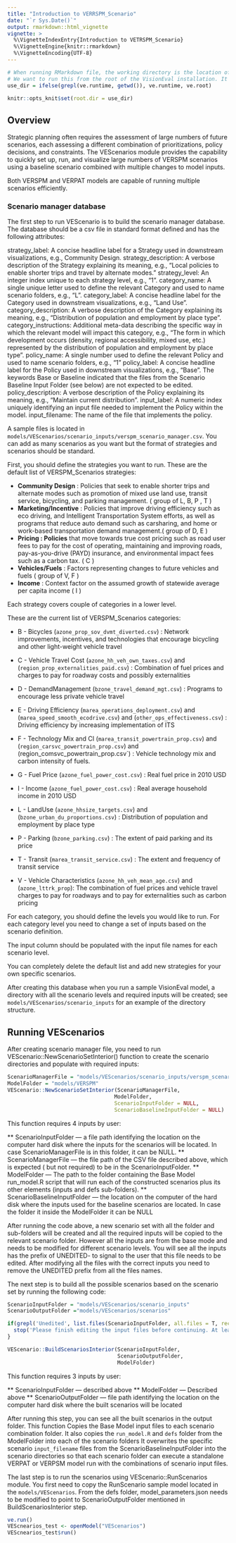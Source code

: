 ```yaml
---
title: "Introduction to VERRSPM_Scenario"
date: "`r Sys.Date()`"
output: rmarkdown::html_vignette
vignette: >
  %\VignetteIndexEntry{Introduction to VETRSPM_Scenario}
  %\VignetteEngine{knitr::rmarkdown}
  %\VignetteEncoding{UTF-8}
---
```



```r
# When running RMarkdown file, the working directory is the location of the file itself.
# We want to run this from the root of the VisionEval installation. It may be 've.runtime' when testing a developer-built version, or ve.root # when using an end user installed version.
use_dir = ifelse(grepl(ve.runtime, getwd()), ve.runtime, ve.root)

knitr::opts_knit$set(root.dir = use_dir)
```

## Overview

Strategic planning often requires the assessment of large numbers of future scenarios, each assessing a different combination of prioritizations, policy decisions, and constraints. The VEScenarios module provides the capability to quickly set up, run, and visualize large numbers of VERSPM scenarios using a baseline scenario combined with multiple changes to model inputs. 

Both VERSPM and VERPAT models are capable of running multiple scenarios efficiently.


### Scenario manager database
The first step to run VEScenario is to build the scenario manager database. 
The database should be a csv file in standard format defined and has the following attributes:

strategy_label: A concise headline label for a Strategy used in downstream visualizations, e.g., Community Design.
strategy_description: A verbose description of the Strategy explaining its meaning, e.g., “Local policies to enable shorter trips and travel by alternate modes.” 
strategy_level: An integer index unique to each strategy level, e.g., “1”. 
category_name: A single unique letter used to define the relevant Category and used to name scenario folders, e.g., “L”. 
category_label: A concise headline label for the Category used in downstream visualizations, e.g., “Land Use”. 
category_description: A verbose description of the Category explaining its meaning, e.g., “Distribution of population and employment by place type”. 
category_instructions: Additional meta-data describing the specific way in which the relevant model will impact this category, e.g., “The form in which development occurs (density, regional accessibility, mixed use, etc.) represented by the distribution of population and employment by place type”. 
policy_name: A single number used to define the relevant Policy and used to name scenario folders, e.g., “1”
policy_label: A concise headline label for the Policy used in downstream visualizations, e.g., “Base”. The keywords Base or Baseline indicated that the files from the Scenario Baseline Input Folder (see below) are not expected to be edited.  
policy_description: A verbose description of the Policy explaining its meaning, e.g., “Maintain current distribution”. 
input_label: A numeric index uniquely identifying an input file needed to implement the Policy within the model. 
input_filename: The name of the file that implements the policy.

A sample files is located in `models/VEScenarios/scenario_inputs/verspm_scenario_manager.csv`. You can 
add as many scenarios as you want but the format of strategies and scenarios should be standard.

First, you should define the strategies you want to run. These are the default list of VERSPM_Scenarios strategies:


* **Community Design** :  Policies that seek to enable shorter trips and alternate modes such as promotion of mixed use land use, transit service, bicycling, and parking management. ( group of L, B, P , T ) 
* **Marketing/Incentive** : Policies that improve driving efficiency such as eco driving, and Intelligent Transportation System efforts, as well as programs that reduce auto demand such as carsharing, and home or work-based transportation demand management.( group of D, E ) 
* **Pricing : Policies** that move towards true cost pricing such as road user fees to pay for the cost of operating, maintaining and improving roads, pay-as-you-drive (PAYD) insurance, and environmental impact fees such as a carbon tax. ( C )
* **Vehicles/Fuels** : Factors representing changes to future vehicles and fuels ( group of V, F ) 
* **Income** : Context factor on the assumed growth of statewide average per capita income ( I )

Each strategy covers couple of categories in a lower level.

These are the current list of VERSPM_Scenarios categories:

  - B - Bicycles (`azone_prop_sov_dvmt_diverted.csv`) : Network improvements, incentives, and technologies that encourage bicycling and other light-weight vehicle travel

  - C - Vehicle Travel Cost (`azone_hh_veh_own_taxes.csv`) and (`region_prop_externalities_paid.csv`) : Combination of fuel prices and charges to pay for roadway costs and possibly externalities

  - D - DemandManagement (`bzone_travel_demand_mgt.csv`) : Programs to encourage less private vehicle travel

  - E - Driving Efficiency (`marea_operations_deployment.csv`) and (`marea_speed_smooth_ecodrive.csv`) and (`other_ops_effectiveness.csv`) : Driving efficiency by increasing implementation of ITS

  - F - Technology Mix and CI (`marea_transit_powertrain_prop.csv`) and (`region_carsvc_powertrain_prop.csv`) and (region_comsvc_powertrain_prop.csv`) : Vehicle technology mix and carbon intensity of fuels.

  - G - Fuel Price (`azone_fuel_power_cost.csv`) : Real fuel price in 2010 USD

  - I - Income (`azone_fuel_power_cost.csv`) : Real average household income in 2010 USD

  - L - LandUse (`azone_hhsize_targets.csv`) and (`bzone_urban_du_proportions.csv`) : Distribution of population and employment by place type

  - P - Parking (`bzone_parking.csv`) : The extent of paid parking and its price

  - T - Transit (`marea_transit_service.csv`) : The extent and frequency of transit service

  - V - Vehicle Characteristics (`azone_hh_veh_mean_age.csv`) and (`azone_lttrk_prop`): The combination of fuel prices and vehicle travel charges to pay for roadways and to pay for externalities such as carbon pricing

 For each category, you should define the levels you would like to run. For each category level you need to change a set of inputs based on the scenario definition. 
 
 The input column should be populated with the input file names for each scenario level.

You can completely delete the default list and add new strategies for your own specific scenarios.

After creating this database when you run a sample VisionEval model, a directory with all the scenario levels and required inputs will be created; see `models/VEScenarios/scenario_inputs` for an example of the directory structure.

## Running VEScenarios

After creating scenario manager file, you need to run VEScenario::NewScenarioSetInterior() function to 
create the scenario directories and populate with required inputs:

```r
ScenarioManagerFile = "models/VEScenarios/scenario_inputs/verspm_scenario_manager.csv"
ModelFolder = "models/VERSPM"
VEScenario::NewScenarioSetInterior(ScenarioManagerFile,
                                  ModelFolder,
                                  ScenarioInputFolder = NULL,
                                  ScenarioBaselineInputFolder = NULL)
```


This function requires 4 inputs by user:

** ScenarioInputFolder — a file path identifying the location on the computer hard disk where the inputs for the scenarios will be located. In case ScenarioManagerFile is in this folder, it can be NULL.
** ScenarioManagerFile — the file path of the CSV file described above, which is expected ( but not required) to be in the ScenarioInputFolder. 
** ModelFolder — The path to the folder containing the Base Model run_model.R  script that will run each of the constructed scenarios plus its other elements (inputs and defs sub-folders).
** ScenarioBaselineInputFolder — the location on the computer of the hard disk where the inputs used for the baseline scenarios are located. In case the folder it inside the ModelFolder it can be NULL


After running the code above, a new scenario set with all the folder and sub-folders will be created and 
all the required inputs will be copied to the relevant scenario folder. However all the inputs are from the base mode and needs to be modified for different scenario levels. You will see all the inputs has the prefix of UNEDITED- to signal to the user that this file needs to be edited. After modifying all the files with the correct inputs you need to remove the UNEDITED prefix from all the files names.


The next step is to build all the possible scenarios based on the scenario set by running the following code:

```r
ScenarioInputFolder = "models/VEScenarios/scenario_inputs"
ScenarioOutputFolder ="models/VEScenarios/scenarios"

if(grepl('Unedited', list.files(ScenarioInputFolder, all.files = T, recursive = T))){
  stop('Please finish editing the input files before continuing. At least one is still `Unedited`.')
}

VEScenario::BuildScenariosInterior(ScenarioInputFolder,
                                   ScenarioOutputFolder,
                                   ModelFolder)
```

This function requires 3 inputs by user:

** ScenarioInputFolder — described above
** ModelFolder — Described above
** ScenarioOutputFolder — file path identifying the location on the computer hard disk where the built scenarios will be located

After running this step, you can see all the built scenarios in the output folder. This function Copies the Base Model input files to each scenario combination folder. It also copies the `run_model.R` and `defs` folder from the ModelFolder into each of the scenario folders 
It overwrites the specific scenario `input_filename` files from the ScenarioBaselineInputFolder into the scenario directories so that each scenario folder can execute a standalone VERPAT or VERPSM model run with the combinations of scenario input files.


The last step is to run the scenarios using VEScenario::RunScenarios module. You first need
to copy the RunScenario sample model located in the  `models/VEScenarios`. From the defs folder,
model_parameters.json needs to be modified to point to ScenarioOutputFolder mentioned in BuildScenariosInterior step.

```r
ve.run()
VEScnearios_test <- openModel("VEScenarios")
VEScnearios_test$run()
```
